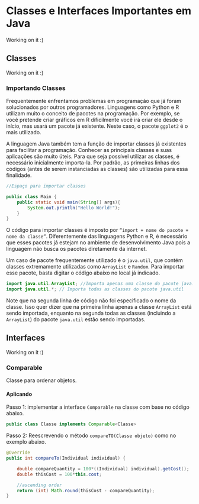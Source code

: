 # Classes e Interfaces Importantes em Java

Working on it :)

## Classes

Working on it :)

### Importando Classes

Frequentemente enfrentamos problemas em programação que já foram solucionados por outros programadores. Linguagens como Python e R utilizam muito o conceito de pacotes na programação. Por exemplo, se você pretende criar gráficos em R dificilmente você irá criar ele desde o início, mas usará um pacote já existente. Neste caso, o pacote `ggplot2` é o mais utilizado.

A linguagem Java também tem a função de importar classes já existentes para facilitar a programação. Conhecer as principais classes e suas aplicações são muito úteis. Para que seja possível utilizar as classes, é necessário inicialmente importa-la. Por padrão, as primeiras linhas dos códigos (antes de serem instanciadas as classes) são utilizadas para essa finalidade.

```java
//Espaço para importar classes

public class Main {
    public static void main(String[] args){
        System.out.println("Hello World!");
    }
}
```

O código para importar classes é imposto por `“import + nome do pacote + nome da classe”`. Diferentemente das linguagens Python e R, é necessário que esses pacotes já estejam no ambiente de desenvolvimento Java pois a linguagem não busca os pacotes diretamente da internet.

Um caso de pacote frequentemente utilizado é o `java.util`, que contém classes extremamente utilizadas como `ArrayList` e `Random`. Para importar esse pacote, basta digitar o código abaixo no local já indicado.

```java
import java.util.ArrayList; //Importa apenas uma classe do pacote java.util
import java.util.*; // Importa todas as classes do pacote java.util
```

Note que na segunda linha de código não foi especificado o nome da classe. Isso quer dizer que na primeira linha apenas a classe `ArrayList` está sendo importada, enquanto na segunda todas as classes (incluindo a `ArrayList`) do pacote `java.util` estão sendo importadas.

## Interfaces

Working on it :)

### Comparable

Classe para ordenar objetos.

#### Aplicando {-}

Passo 1: implementar a interface `Comparable` na classe com base no código abaixo.

```java
public class Classe implements Comparable<Classe>
```

Passo 2: Reescrevendo o método `compareTO(Classe objeto)` como no exemplo abaixo.

```java
@Override
public int compareTo(Individual individual) {

    double compareQuantity = 100*((Individual) individual).getCost();
    double thisCost = 100*this.cost;

    //ascending order
    return (int) Math.round(thisCost - compareQuantity);
}
```